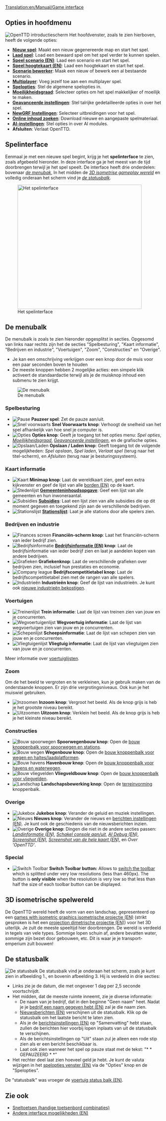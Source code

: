 [[Translation:en/Manual/Game interface]]
{{nl/Inhoudsopgave}}
==Opties in hoofdmenu==
[[File:nl/Intro venster.png|frame|center|OpenTTD introductiescherm]]
Het hoofdvenster, zoals te zien hierboven, heeft de volgende opties:
* '''[[nl/Manual/Nieuw spel|Nieuw spel]]''': Maakt een nieuw gegenereerde map en start het spel.
* '''[[nl/Archive/Manual/Savegame|Laad spel]]''': Load een bewaard spel om het spel verder te kunnen spelen.
* '''[[en/Archive/Manual/Scenario|Speel scenario (EN)]]''': Laad een scenario en start het spel.
* '''[[en/Manual/Heightmap|Speel hoogtekaart (EN)]]''': Laad een hoogtekaart en start het spel.
* '''[[nl/Manual/Scenario bewerker|Scenario bewerker]]''': Maak een nieuw of bewerk een al bestaande scenario.
* '''[[nl/Manual/Multiplayer|Multiplayer]]''': Voeg jezelf toe aan een multiplayer spel.
* '''[[nl/Manual/Spelopties|Spelopties]]''': Stel de algemene spelopties in.
* '''[[nl/Archive/Manual/Settings/Moeilijkheidsgraad|Moeilijkheidsgraad]]''': Selecteer opties om het spel makkelijker of moeilijk te maken.
* '''[[nl/Archive/Manual/Settings/Geavanceerde instellingen|Geavanceerde instellingen]]''': Stel talrijke gedetailleerde opties in over het spel.
* '''[[nl/Manual/NewGRF|NewGRF Instellingen]]''': Selecteer uitbreidingen voor het spel.
* '''[[nl/Manual/Online content|Online inhoud zoeken]]''': Download nieuwe en aangepaste spelmateriaal.
* '''[[nl/Manual/AI-instellingen|AI-instellingen]]''': Stel opties in over AI modules.
* '''Afsluiten''': Verlaat OpenTTD.

==Spelinterface==
Eenmaal je met een nieuwe spel begint, krijg je het '''spelinterface''' te zien, zoals afgebeeld hieronder. In deze interface ga je het meest van de tijd doorbrengen terwijl je het spel speelt. De interface heeft drie onderdelen: bovenaar ''[[en/#De menubalk|de menubak]]'', In het midden de ''[[en/#3D isometrise gameplay wereld|3D isometrise gameplay wereld]]'' en volledig onderaan het scherm vind je ''[[en/#De statusbalk|de statusbalk]]''.

[[File:en/interface.png|thumb|none|400px|Het spelinterface]]

==De menubalk==
De menubalk is zoals te zien hieronder opgesplitst in secties. Opgesomd van links naar rechts zijn het de secties "Spelbesturing", "Kaart informatie", "Bedrijven en industrie", "Voertuigen", "Zoom", "Constructies" en "Overige".
* Je kan een omschrijving verkrijgen over een knop door de muis voor een paar seconden boven te houden
* De meeste knoppen hebben 2 mogelijke acties: een simpele klik activeert de standaardactie terwijl als je de muisknop inhoud een submenu te zien krijgt.
[[File:en/Menu bar.png|none|frame|De menubalk]]

===Spelbesturing===
*[[File:en/Pause button.png|Pause]] '''Pauzeer spel''': Zet de pauze aan/uit.
*[[File:en/Fast Forward button.png|Snel voorwaarts]] '''Snel Voorwaarts knop''': Verhoogt de snelheid van het spel afhankelijk van hoe snel je computer is.
*[[File:en/Options button.png|Opties]] '''Opties knop''': Geeft je toegang tot het opties menu: ''Spel opties'', ''[[nl/Archive/Manual/Settings/Moeilijkheidsgraad|Moeilijkheidsgraad]]'', ''[[nl/Archive/Manual/Settings/Geavanceerde instellingen|Geavanceerde instellingen]]'', en de grafische opties.
*[[File:en/Save Load button.png|Opslaan/Laden]] '''Opslaan / Laden knop''': Geeft toegang tot de volgende mogelijkheden: ''Spel opslaan'', ''Spel laden'', ''Verlaat spel'' (terug naar het titel-scherm), en ''Afsluiten'' (terug naar je besturingssysteem).

===Kaart informatie===
*[[File:en/Minimap button.png|Kaart]] '''Minimap knop''': Laat de wereldkaart zien, geef een extra kijkvenster en geef de lijst van alle [[en/signs|borden (EN)]] op de kaart.
*[[File:en/Town directory button.png|Stedenlijst]] '''[[nl/Manual/Gemeente|Gemeenten]]inhoudsopgave''': Geef een lijst van alle gemeenten en hun inwoneraantal.
*[[File:en/Subsidies button.png|Subsidies]] '''[[nl/Manual/Subsidie|Subsidies]]''': Laat een lijst zien van alle subsidies die op dit moment gegeven en toegekend zijn aan de verschillende bedrijven.
*[[File:en/Station list button.png|Stationslijst]] '''[[nl/Manual/Stations|Stations]]lijst''': Laat je alle stations door alle spelers zien.

===Bedrijven en industrie===
*[[File:en/Finances screen button.png|Finances screen]] '''Financiën-scherm knop''': Laat het financiën-scherm van ieder bedrijf zien.
*[[File:en/Company information button.png|Bedrijfsinformatie]] '''[[en/Company|Bedrijfsinformatie (EN)]] knop''': Laat de bedrijfsinformatie van ieder bedrijf zien en laat je aandelen kopen van andere bedrijven.
*[[File:en/Graphs button.png|Grafieken]] '''Grafiekenknop''': Laat de verschillende grafieken over bedrijven zien, inclusief hun prestaties en economie.
*[[File:en/Company league table button.png|Company league]] '''Bedrijfscompetitietabel knop''': Laat de bedrijfscompetitietabel zien met de rangen van alle spelers.
*[[File:en/Industry button.png|Industrieën]] '''Industrieën knop''': Geef de lijst van industrieën. Je kunt ook [[nl/Manual/Industrie#Nieuwe industrieën bekostigen|nieuwe industrieën bekostigen]].

===Voertuigen===
*[[File:en/Train Information button.png|Treinenlijst]] '''Trein informatie''': Laat de lijst van treinen zien van jouw en je concurrenten.
*[[File:en/Road Vehicle Information button.png|Wegvoertuigenlijst]] '''Wegvoertuig informatie''': Laat de lijst van wegvoertuigen zien van jouw en je concurrenten.
*[[File:en/Ship Information button.png|Schepenlijst]] '''Scheepsinformatie''': Laat de lijst van schepen zien van jouw en je concurrenten.
*[[File:en/Aircraft Information button.png|Vliegtuigenlijst]] '''Vliegtuig informatie''': Laat de lijst van vliegtuigen zien van jouw en je concurrenten.

Meer informatie over [[nl/Manual/Voertuiglijst|voertuiglijsten]].

===Zoom===
Om de het beeld te vergroten en te verkleinen, kun je gebruik maken van de onderstaande knoppen. Er zijn drie vergrotingsniveaus. Ook kun je het muiswiel gebruiken.
*[[File:en/Zoom in button.png|Inzoomen]] '''Inzoom knop''': Vergroot het beeld. Als de knop grijs is heb je het grootste niveau bereikt.
*[[File:en/Zoom out button.png|Uitzoomen]] '''Uitzoom knop''': Verklein het beeld. Als de knop grijs is heb je het kleinste niveau bereikt.

===Constructies===
*[[File:it/Railroad build button.png|Bouw spoorwegen]] '''Spoorwegenbouw knop''': Open de [[nl/Manual/Spoorwegconstructies|bouw knoppenbalk voor spoorwegen en stations]].
*[[File:en/Road build button.png|Bouw wegen]] '''Wegenbouw knop''': Open de [[nl/Manual/Wegconstructies|bouw knoppenbalk voor wegen en haltes/laadplatformen]].
*[[File:en/Dock build button.png|Bouw havens]] '''Havenbouw knop''': Open de [[nl/Manual/Waterwegconstructies|bouw knoppenbalk voor havens en waterwegen]].
*[[File:en/Airport build button.png|Bouw vliegvelden]] '''Vliegveldbouw knop''': Open de [[nl/Manual/Bouw vliegveld|bouw knoppenbalk voor vliegvelden]].
*[[File:en/Landscaping button.png|Landschap]] '''Landschapsbewerking knop''': Open de [[nl/Manual/Terreinvorming|terreinvorming]] knoppenbalk.

===Overige===
*[[File:en/Sound Music button.png|Jukebox]] '''Jukebox knop''': Verander de geluid en muziek instellingen.
*[[File:en/News button.png|Nieuws]] '''Nieuws knop''': Verander de nieuws en [[en/message settings|berichten instellingen (EN)]]. Je kunt ook de geschiedenis van de nieuwsberichten inzien.
*[[File:en/Other button.png|Overige]] '''Overige knop''': Dingen die niet in de andere secties passen: ''[[en/Manual/Land area information|Landinformatie (EN)]]'', ''[[nl/Manual/Console|Schakel console aan/uit]]'', ''[[en/Development/Script/Need To Know#Logging_and_Debug_Panel|AI Debug (EN)]]'', ''[[en/Manual/Screenshot|Screenshot (EN)]]'', ''[[en/Manual/Screenshot|Screenshot van de hele kaart (EN)]]'', en ''Over 'OpenTTD' ''.

===Special===
*[[File:en/ToggleButton.png|Switch Toolbar]] '''Switch Toolbar button:''' Allows to [[en/switch toolbar|switch the toolbar]] which is splitted under very low resolutions (less than 460px). The button is '''only visible''' when the resolution is very low so that less than half the size of each toolbar button can be displayed.

==3D isometrische spelwereld==
De OpenTTD wereld heeft de vorm van een landschap, gepresenteerd op een [https://www.wikipedia.org/wiki/Video games with isometric graphics isometrische projectie (EN)] (strikt gesproken is het een [https://www.wikipedia.org/wiki/dimetric projection dimetrische projectie (EN)]) voor het 3D uiterlijk. Je zult de meeste speeltijd hier doorbrengen. De wereld is verdeeld in tegels van vele types. Sommige lopen schuin af, andere bevatten water, sommige zijn bezet door gebouwen, etc. Dit is waar je je transport-emperium zult bouwen!

==De statusbalk==
[[File:en/status-bar.png|none|frame|De statusbalk]]
De statusbalk vind je onderaan het scherm, zoals je kunt zien in afbeelding 1., en bovenin afbeelding 3. Hij is verdeeld in drie secties:
*Links zie je de datum, die met ongeveer 1 dag per 2,5 seconde voortschrijdt.
*Het midden, dat de meeste ruimte inneemt, zie je diverse informatie:
**De naam van je bedrijf, dat in den beginne "Geen naam" heet. Nadat je je [[en/name your company|bedrijf een naam gegeven hebt (EN)]] zal je die naam zien.
**[[en/Archive/Manual/News messages|Nieuwsberichten (EN)]] verschijnen uit de statusbalk. Klik op de statusbalk om het laatste bericht te laten zien.
**Als je de [[en/message settings|berichtsinstellingen (EN)]] op "Samenvatting" hebt staan, zullen de berichten hier voorbij lopen inplaats van uit de statusbalk te verschijnen.
**Als de berichtsinstellingen op "Uit" staan zul je alleen een rode stip zien als er een bericht beschikbaar is.
**Laat ook zien wanneer het spel op pauze staat met de tekst: "* * GEPAUZEERD * *"
*Het rechter deel laat zien hoeveel geld je hebt. Je kunt de valuta wijzigen in het [[en/game options window|spelopties venster (EN)]] via de "Opties" knop en de "Spelopties".

De "statusbalk" was vroeger de [[en/Manual/Status bar|voertuig status balk (EN)]].

==Zie ook==
* [[nl/Manual/Sneltoetsen|Sneltoetsen (handige toetsenbord combinaties)]]
* [[en/Archive/Manual/Other Interface Features|Andere interface mogelijkheden (EN)]]